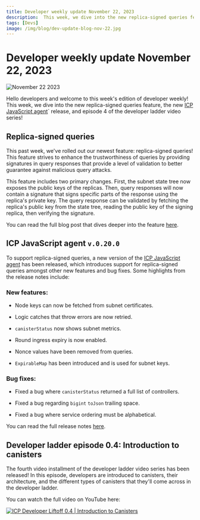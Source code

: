 ```yaml
---
title: Developer weekly update November 22, 2023
description:  This week, we dive into the new replica-signed queries feature, the new ICP JavaScript agent release, and episode 4 of the developer ladder video series!
tags: [Devs]
image: /img/blog/dev-update-blog-nov-22.jpg
---
```


# Developer weekly update November 22, 2023

![November 22 2023](../../static/img/blog/dev-update-blog-nov-22.jpg)

Hello developers and welcome to this week's edition of developer weekly! This week, we dive into the new replica-signed queries feature, the new [ICP JavaScript agent](https://www.npmjs.com/package/@dfinity/agent)` release, and episode 4 of the developer ladder video series!

## Replica-signed queries

This past week, we've rolled out our newest feature: replica-signed queries! This feature strives to enhance the trustworthiness of queries by providing signatures in query responses that provide a level of validation to better guarantee against malicious query attacks.

This feature includes two primary changes. First, the subnet state tree now exposes the public keys of the replicas. Then, query responses will now contain a signature that signs specific parts of the response using the replica's private key. The query response can be validated by fetching the replica's public key from the state tree, reading the public key of the signing replica, then verifying the signature.

You can read the full blog post that dives deeper into the feature [here](/blog/features/replica-signed-queries).

## ICP JavaScript agent `v.0.20.0`

To support replica-signed queries, a new version of the [ICP JavaScript agent](https://www.npmjs.com/package/@dfinity/agent) has been released, which introduces support for replica-signed queries amongst other new features and bug fixes. Some highlights from the release notes include:

### New features:

- Node keys can now be fetched from subnet certificates.

- Logic catches that throw errors are now retried.

- `canisterStatus` now shows subnet metrics.

- Round ingress expiry is now enabled.

- Nonce values have been removed from queries.

- `ExpirableMap` has been introduced and is used for subnet keys.

### Bug fixes:

- Fixed a bug where `canisterStatus` returned a full list of controllers.

- Fixed a bug regarding `bigint` `toJson` trailing space.

- Fixed a bug where service ordering must be alphabetical.

You can read the full release notes [here](https://github.com/dfinity/agent-js/releases/tag/v0.20.0).

## Developer ladder episode 0.4: Introduction to canisters

The fourth video installment of the developer ladder video series has been released! In this episode, developers are introduced to canisters, their architecture, and the different types of canisters that they'll come across in the developer ladder.

You can watch the full video on YouTube here:

[![ICP Developer Liftoff 0.4 | Introduction to Canisters](https://img.youtube.com/vi/mwbRRk9T5Nw/0.jpg)](https://www.youtube.com/watch?v=mwbRRk9T5Nw)
